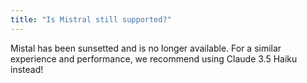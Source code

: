 ```yaml
---
title: "Is Mistral still supported?"
---
```


Mistal has been sunsetted and is no longer available. For a similar experience and performance, we recommend using Claude 3.5 Haiku
instead!

